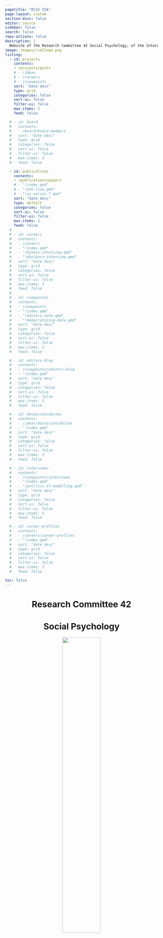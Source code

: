 ```yaml
---
pagetitle: "RC42 ISA"
page-layout: custom
section-divs: false
editor: source
sidebar: false
search: false
repo-actions: false
description: | 
  Website of the Research Committee 42 Social Psychology, of the International Sociological Association.
image: images/rc42logo.png
listing:
  - id: projects
    contents:
    - /projects/posts
    # - /ideas
    # - /careers
    # - /viewpoints
    sort: "date desc"
    type: grid
    categories: false
    sort-ui: false
    filter-ui: false
    max-items: 3
    feed: false

  # - id: board
  #   contents:
  #   - /board/board-members
  #   sort: "date desc"
  #   type: grid
  #   categories: false
  #   sort-ui: false
  #   filter-ui: false
  #   max-items: 3
  #   feed: false

  - id: publications
    contents:
    - /publications/papers
    # - "!index.qmd"
    # - "!dsb-live.qmd"
    # - "!ai-series-7.qmd"
    sort: "date desc"
    type: default
    categories: false
    sort-ui: false
    filter-ui: false
    max-items: 1
    feed: false
  # 
  # - id: careers
  #   contents: 
  #   - /careers
  #   - "!index.qmd"
  #   - "!mjones-interview.qmd"
  #   - "!pholborn-interview.qmd"
  #   sort: "date desc"
  #   type: grid
  #   categories: false
  #   sort-ui: false
  #   filter-ui: false
  #   max-items: 3
  #   feed: false
  # 
  # - id: viewpoints
  #   contents: 
  #   - /viewpoints
  #   - "!index.qmd"
  #   - "!editors-note.qmd"
  #   - "!democratizing-data.qmd"
  #   sort: "date desc"
  #   type: grid
  #   categories: false
  #   sort-ui: false
  #   filter-ui: false
  #   max-items: 3
  #   feed: false

  # - id: editors-blog
  #   contents: 
  #   - /viewpoints/editors-blog
  #   - "!index.qmd"
  #   sort: "date desc"
  #   type: grid
  #   categories: false
  #   sort-ui: false
  #   filter-ui: false
  #   max-items: 3
  #   feed: false

  # - id: datasciencebites
  #   contents: 
  #   - /ideas/datasciencebites
  #   - "!index.qmd"
  #   sort: "date desc"
  #   type: grid
  #   categories: false
  #   sort-ui: false
  #   filter-ui: false
  #   max-items: 3
  #   feed: false

  # - id: interviews
  #   contents: 
  #   - /viewpoints/interviews
  #   - "!index.qmd"
  #   - "!politics-of-modelling.qmd"
  #   sort: "date desc"
  #   type: grid
  #   categories: false
  #   sort-ui: false
  #   filter-ui: false
  #   max-items: 3
  #   feed: false

  # - id: career-profiles
  #   contents: 
  #   - /careers/career-profiles
  #   - "!index.qmd"
  #   sort: "date desc"
  #   type: grid
  #   categories: false
  #   sort-ui: false
  #   filter-ui: false
  #   max-items: 3
  #   feed: false

toc: false
---
```




::: {.section-text}
::: {.section-container .darkblue-background}
::: {.section-block}
::: {style="text-align: center;"}

# Research Committee 42
# **Social Psychology**

![](https://www.isa-sociology.org/img/isa-en.svg){width=50%}
:::
:::
:::
:::

<!-- ---- -->

<!-- ::: {.content-container} -->
<!-- ::: {.top-story .purple-background} -->
<!-- <a href="/ideas/posts/2024/06/11/ai-series-7.qmd">  -->

<!-- ::: grid -->
<!-- ::: {.g-col-12 .g-col-lg-4 .top-story-text} -->
<!-- ## International Sociological Association   -->

<!-- ::: -->
<!-- ::: {.g-col-12 .g-col-lg-8 .top-story-img} -->
<!-- ![](images/isabanner.png) -->
<!-- ::: -->
<!-- ::: -->

<!-- </a> -->

<!-- ::: -->
<!-- ::: -->

::: {.content-container}
::: {.listing-block}
<a href="projects/projects.qmd">

## Events 
</a>

::: {#projects}
:::

:::
:::

::: {.pullout-text}
::: {.pullout-container}
::: {.pullout-block .black-background}
![](images/quote-purple.png){width="100px"}

## The aim of RC42 is to contribute to the development of theory and research in social psychology on an international level, uniting professional and scientific interests of its members to work together on a local, regional, and international level.
:::
:::
:::



<!-- ::: {.content-container} -->
<!-- ::: {.listing-block} -->
<!-- <a href="about/index.qmd"> -->
<!-- ## Board  -->
<!-- </a> -->

<!-- ::: {#board} -->
<!-- ::: -->

<!-- ::: -->
<!-- ::: -->

::: {.content-container}
::: {.listing-block}
<a href="publications/publications.qmd">

## Publications
</a> 

::: {#publications}
:::

:::
:::


::: {.pullout-text}
::: {.pullout-container}
::: {.pullout-block .black-background}

## History of ISA 

![](images/quote-purple.png){width="100px"}

## Published in 1998 on the occasion of the 50th anniversary of the foundation of the International Sociological Association, this is a first book publication covering various aspects of ISA history. Illustrated with original photographs and congress posters it offers an attractive overview of a life of an international organization. Reading the history of the ISA may help you to reflect on the definitional evolution of what is included within the boundaries of sociology.

::: {.button}
[Learn more](https://www.isa-sociology.org/en/about-isa/history-of-isa/history-of-isa-1948-1997)
:::

:::
:::
:::

<!-- ::: {.content-container} -->
<!-- ::: {.listing-block}  -->
<!-- <a href="ideas/index.qmd"> -->

<!-- ## Ideas -->
<!-- </a>  -->

<!-- ::: {#ideas} -->
<!-- ::: -->

<!-- ::: -->
<!-- ::: -->

<!-- ::: {.content-container} -->
<!-- ::: {.listing-block} -->
<!-- <a href="careers/index.qmd"> -->

<!-- ## Careers  -->
<!-- </a> -->

<!-- ::: {#careers} -->
<!-- ::: -->

<!-- ::: -->
<!-- ::: -->

<!-- ::: {.footer-text} -->
<!-- ::: {.footer-container .black-background} -->
<!-- ::: {.footer-block} -->
<!-- ::: grid -->


<!-- ::: {.g-col-12 .g-col-md-2} -->
<!-- ### Published by -->
<!-- [![](images/rss-footer-new.png){fig-align="left"}](https://rss.org.uk/) -->
<!-- ::: -->
<!-- ::: {.g-col-12 .g-col-md-2} -->
<!-- ### Our partners -->
<!-- [![](images/asa-footer-new.png){fig-align="left"}](https://www.amstat.org/) -->
<!-- ::: -->
<!-- ::: {.g-col-12 .g-col-md-2} -->
<!-- ### With support from  -->
<!-- [![](images/ati-footer-new.png){fig-align="left"}](https://www.turing.ac.uk/) -->
<!-- ::: -->
<!-- ::: {.g-col-12 .g-col-md-2} -->
<!-- ::: -->
<!-- ::: {.g-col-12 .g-col-md-2} -->
<!-- ### About us -->
<!-- [Our aims](about-rwds.qmd)\ -->
<!-- [Our team](/viewpoints/editors-blog/posts/2022/10/18/meet-the-team.qmd)\ -->
<!-- [Partners and funders](rwds-partners.qmd)\ -->
<!-- [Contact us](contact.qmd) -->
<!-- ::: -->
<!-- ::: {.g-col-12 .g-col-md-2} -->
<!-- ### Contribute -->
<!-- [Call for contributions](/contributor-docs/call-for-contributions.qmd)\ -->
<!-- [Contributor guidelines](/contributor-docs/contributor-guidelines.qmd)\ -->
<!-- [Style guide](/contributor-docs/style-guide.qmd) -->
<!-- ::: -->


<!-- <!-- ::: {.g-col-12 .g-col-md-12} -->
<!-- ### Our partners -->
<!-- logos to go here -->
<!-- ::: --> 

<!-- ::: -->
<!-- ::: -->
<!-- ::: -->
<!-- ::: -->
